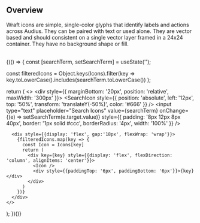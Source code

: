 



<Meta title='Icons' />


<Title>Icons</Title>

<br />

## Overview

Wraft icons are simple, single-color glyphs that identify labels and actions across Audius. They can be paired with text or used alone. They are vector based and should consistent on a single vector layer framed in a 24x24 container. They have no background shape or fill.

<br />
{(() => {
  const [searchTerm, setSearchTerm] = useState('');
  
  const filteredIcons = Object.keys(Icons).filter(key =>
    key.toLowerCase().includes(searchTerm.toLowerCase())
  );

  return (
    <>
      <div style={{ 
        marginBottom: '20px',
        position: 'relative',
        maxWidth: '300px'
      }}>
        <SearchIcon 
          style={{
            position: 'absolute',
            left: '12px',
            top: '50%',
            transform: 'translateY(-50%)',
            color: '#666'
          }}
        />
        <input
          type="text"
          placeholder="Search Icons"
          value={searchTerm}
          onChange={(e) => setSearchTerm(e.target.value)}
          style={{
            padding: '8px 12px 8px 40px',
            border: '1px solid #ccc',
            borderRadius: '4px',
            width: '100%'
          }}
        />
      </div>

      <div style={{display: 'flex', gap:'18px', flexWrap: 'wrap'}}>
        {filteredIcons.map(key => {
          const Icon = Icons[key]
          return (
            <div key={key} style={{display: 'flex', flexDirection: 'column', alignItems: 'center'}}>
              <Icon />
              <div style={{paddingTop: '6px', paddingBottom: '6px'}}>{key}</div>
            </div>
          )
        })}
      </div>
    </>
  );
})()}
